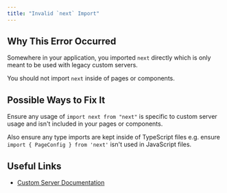 ```yaml
---
title: "Invalid `next` Import"
---
```


## Why This Error Occurred

Somewhere in your application, you imported `next` directly which is only meant to be used with legacy custom servers.

You should not import `next` inside of pages or components.

## Possible Ways to Fix It

Ensure any usage of `import next from "next"` is specific to custom server usage and isn't included in your pages or components.

Also ensure any type imports are kept inside of TypeScript files e.g. ensure `import { PageConfig } from 'next'` isn't used in JavaScript files.

## Useful Links

- [Custom Server Documentation](/docs/pages/building-your-application/configuring/custom-server)
